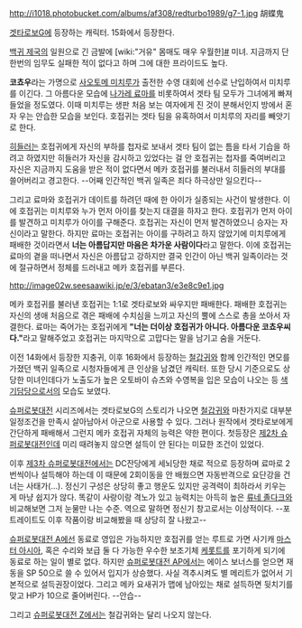 http://i1018.photobucket.com/albums/af308/redturbo1989/g7-1.jpg
胡蝶鬼

[[겟타로보G]]에 등장하는 캐릭터. 15화에서 등장한다.

[[백귀 제국]]의 일원으로 긴 금발에 [wiki:"거유" 몸매도 매우 우월한][http://stat.ameba.jp/user_images/8e/75/10003700162_s.jpg #] 미녀. 지금까지 단 한번의 임무도 실패한 적이 없다고 하며 그에 대한 프라이드도 높다.

'''코쵸우'''라는 가명으로 [[사오토메 미치루]]가 출전한 수영 대회에 선수로 난입하여서 미치루를 이긴다. 그 아름다운 모습에 [[나가레 료마]]를 비롯하여서 겟타 팀 모두가 그녀에게 빠져들었을 정도였다. 이때 미치루는 생판 처음 보는 여자에게 진 것이 분해서인지 방에서 혼자 우는 안습한 모습을 보인다. 호접귀는 겟타 팀을 유혹하여서 미치루의 자리를 빼앗기로 한다.

[[히들러]]는 호접귀에게 자신의 부하를 첩자로 보내서 겟타 팀이 없는 틈을 타서 기습을 하려고 하였지만 히들러가 자신을 감시하고 있었다는 걸 안 호접귀는 첩자를 죽여버리고 자신은 지금까지 도움을 받은 적이 없다면서 메카 호접귀를 불러내서 히들러의 부대를 쓸어버리고 경고한다. --어째 인간적인 백귀 일족은 죄다 하극상만 일으킨다--

그리고 료마와 호접귀가 데이트를 하려던 때에 한 아이가 실종되는 사건이 발생한다. 이에 호접귀는 미치루와 누가 먼저 아이를 찾는지 대결을 하자고 한다. 호접귀가 먼저 아이를 발견하고 미치루가 아이를 구해준다. 호접귀는 자신이 먼저 발견하였으니 승자는 자신이라고 말한다. 하지만 료마는 호접귀는 아이를 구하려고 하지 않았기에 미치루에게 패배한 것이라면서 '''너는 아름답지만 마음은 차가운 사람이다'''라고 말한다. 이에 호접귀는 료마의 곁을 떠나면서 자신은 아름답고 강하지만 결국 인간이 아닌 백귀 일족이라는 것에 절규하면서 정체를 드러내고 메카 호접귀를 부른다.

http://image02w.seesaawiki.jp/e/3/ebatan3/e3e8c9e1.jpg

메카 호접귀를 불러낸 호접귀는 1:1로 겟타로보와 싸우지만 패배한다. 패배한 호접귀는 자신의 생애 처음으로 겪은 패배에 수치심을 느끼고 자신의 뿔에 스스로 총을 쏘아서 자결한다. 료마는 죽어가는 호접귀에게 '''"너는 더이상 호접귀가 아니다. 아름다운 코쵸우씨다."'''라고 말해주었고 호접귀는 마지막으로 고맙다는 말을 남기고 숨을 거둔다.

이전 14화에서 등장한 지충귀, 이후 16화에서 등장하는 [[철갑귀]]와 함께 인간적인 면모를 가졌던 백귀 일족으로 시청자들에게 큰 인상을 남겼던 캐릭터. 또한 당시 기준으로도 상당한 미녀인데다가 노출도가 높은 오토바이 슈츠와 수영복을 입은 모습이 나오는 등 [[색기담당]]으로서의 모습도 보였다.

[[슈퍼로봇대전]] 시리즈에서는 겟타로보G의 스토리가 나오면 [[철갑귀]]와 마찬가지로 대부분 일정조건을 만족시 살아남아서 아군으로 사용할 수 있다. 그러나 원작에서 겟타로보에게 간단하게 패배해서 그런지 메카 호접귀 자체의 능력은 약한 편이다. 첫등장은 [[제2차 슈퍼로봇대전]]인데 미리 때려놓지 않으면 설득이 안 된다는 미묘한 조건이 있었다. 

이후 [[제3차 슈퍼로봇대전]]에서는 DC잔당에게 세뇌당한 채로 적으로 등장하며 료마로 2번씩이나 설득해야 하는데 이 때문에 2회이동을 안 배웠으면 자동반격으로 요단강을 건너는 사태가(...). 정신기 구성은 상당히 좋고 행운도 있지만 공격력이 최하라서 키우는 게 마냥 쉽지가 않다. 똑같이 사랑이랑 격노가 있고 능력치는 아득히 높은 [[류네 졸다크]]와 비교해보면 그저 눈물만 나는 수준. 역으로 말하면 정신기 창고로서는 이상적이다. --포트레이트도 이후 작품이랑 비교해봤을 때 상당히 잘 나왔고--

[[슈퍼로봇대전 A]]에선 동료로 영입은 가능하지만 호접귀를 얻는 루트로 가면 사기캐 [[마스터 아시아]], 혹은 수리와 보급 둘 다 가능한 우수한 보조기체 [[케롯트]]를 포기하게 되기에 동료로 하는 일이 별로 없다. 하지만 [[슈퍼로봇대전 AP]]에서는 에이스 보너스를 얻으면 재동을 SP 50으로 쓸 수 있어서 입지가 상승했다. 사실 격추시켜도 별 메리트가 없어서 기본적으로 설득권장이었다. 그리고 메카 요새귀가 맵에 남아있는 채로 설득하면 뒷치기를 맞고 HP가 10으로 줄어버린다. --안습--

그리고 [[슈퍼로봇대전 Z]]에서는 철갑귀와는 달리 나오지 않는다.
